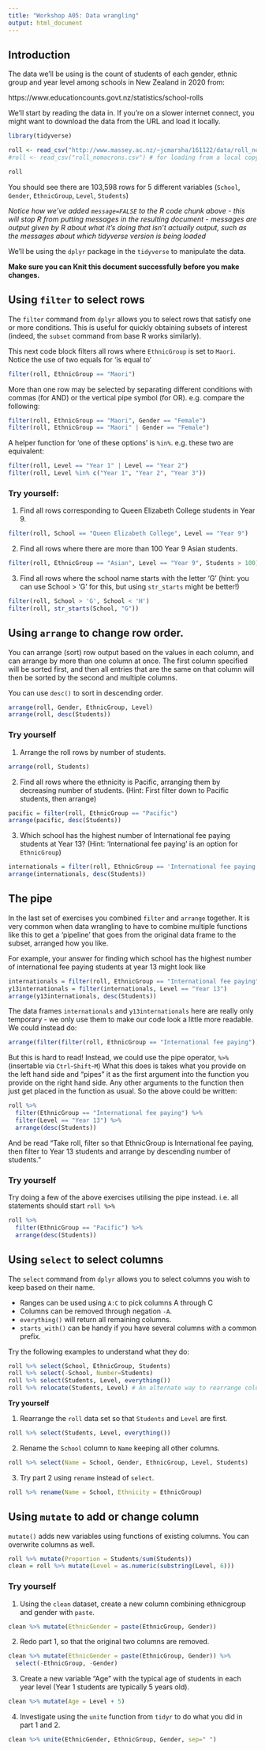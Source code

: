 ```yaml
---
title: "Workshop A05: Data wrangling"
output: html_document
---
```


## Introduction

The data we'll be using is the count of students of each gender, ethnic group and year level among schools in New Zealand in 2020 from:

https://www.educationcounts.govt.nz/statistics/school-rolls

We'll start by reading the data in. If you're on a slower internet connect, you might want to download the data from the URL and load it locally.

```r
library(tidyverse)

roll <- read_csv("http://www.massey.ac.nz/~jcmarsha/161122/data/roll_nomacrons.csv")
#roll <- read_csv("roll_nomacrons.csv") # for loading from a local copy

roll
```

You should see there are 103,598 rows for 5 different variables (`School`, `Gender`, `EthnicGroup`, `Level`, `Students`)

*Notice how we've added `message=FALSE` to the R code chunk above - this will stop R from putting messages in the resulting document - messages are output given by R about what it's doing that isn't actually output, such as the messages about which tidyverse version is being loaded*

We'll be using the `dplyr` package in the `tidyverse` to manipulate the data.

**Make sure you can Knit this document successfully before you make changes.**

## Using `filter` to select rows

The `filter` command from `dplyr` allows you to select rows that satisfy one or more conditions. This is useful for quickly obtaining subsets of interest (indeed, the `subset` command from base R works similarly).

This next code block filters all rows where `EthnicGroup` is set to `Maori`. Notice the use of two equals for 'is equal to'

```r
filter(roll, EthnicGroup == "Maori")
```

More than one row may be selected by separating different conditions with commas (for AND) or the vertical pipe symbol (for OR). e.g. compare the following:

```r
filter(roll, EthnicGroup == "Maori", Gender == "Female")
filter(roll, EthnicGroup == "Maori" | Gender == "Female")
```

A helper function for 'one of these options' is `%in%`. e.g. these two are equivalent:

```r
filter(roll, Level == "Year 1" | Level == "Year 2")
filter(roll, Level %in% c("Year 1", "Year 2", "Year 3"))
```

### Try yourself:

1. Find all rows corresponding to Queen Elizabeth College students in Year 9.

```r
filter(roll, School == "Queen Elizabeth College", Level == "Year 9")
```

2. Find all rows where there are more than 100 Year 9 Asian students.

```r
filter(roll, EthnicGroup == "Asian", Level == "Year 9", Students > 100)
```

3. Find all rows where the school name starts with the letter 'G' (hint: you can use School > 'G' for this, but using `str_starts` might be better!)

```r
filter(roll, School > 'G', School < 'H')
filter(roll, str_starts(School, "G"))
```

## Using `arrange` to change row order.

You can arrange (sort) row output based on the values in each column, and can arrange by more than one column at once. The first column specified will be sorted first, and then all entries that are the same on that column will then be sorted by the second and multiple columns.

You can use `desc()` to sort in descending order.

```r
arrange(roll, Gender, EthnicGroup, Level)
arrange(roll, desc(Students))
```

### Try yourself

1. Arrange the roll rows by number of students.

```r
arrange(roll, Students)
```

2. Find all rows where the ethnicity is Pacific, arranging them by decreasing number of students. (Hint: First filter down to Pacific students, then arrange)

```r
pacific = filter(roll, EthnicGroup == "Pacific")
arrange(pacific, desc(Students))
```

3. Which school has the highest number of International fee paying students at Year 13? (Hint: 'International fee paying' is an option for `EthnicGroup`)

```r
internationals = filter(roll, EthnicGroup == 'International fee paying', Level == "Year 13")
arrange(internationals, desc(Students))
```

## The pipe

In the last set of exercises you combined `filter` and `arrange` together. It is very common when data wrangling to have to combine multiple functions like this to get a 'pipeline' that goes from the original data frame to the subset, arranged how you like.

For example, your answer for finding which school has the highest number of international fee paying students at year 13 might look like

```r
internationals = filter(roll, EthnicGroup == "International fee paying")
y13internationals = filter(internationals, Level == "Year 13")
arrange(y13internationals, desc(Students))
```

The data frames `internationals` and `y13internationals` here are really only temporary - we only use them to make our code look a little more readable. We could instead do:

```r
arrange(filter(filter(roll, EthnicGroup == "International fee paying"), Level == "Year 13"), desc(Students))
```

But this is hard to read! Instead, we could use the pipe operator, `%>%` (insertable via `Ctrl`-`Shift`-`M`) What this does is takes what you provide on the left hand side and "pipes" it as the first argument into the function you provide on the right hand side. Any other arguments to the function then just get placed in the function as usual. So the above could be written:

```r
roll %>%
  filter(EthnicGroup == "International fee paying") %>%
  filter(Level == "Year 13") %>%
  arrange(desc(Students))
```

And be read "Take roll, filter so that EthnicGroup is International fee paying, then filter to Year 13 students and arrange by descending number of students."

### Try yourself

Try doing a few of the above exercises utilising the pipe instead. i.e. all statements should start `roll %>%`

```r
roll %>%
  filter(EthnicGroup == "Pacific") %>%
  arrange(desc(Students))
```

## Using `select` to select columns

The `select` command from `dplyr` allows you to select columns you wish to keep based on their name.
 
- Ranges can be used using `A:C` to pick columns A through C
- Columns can be removed through negation `-A`.
- `everything()` will return all remaining columns.
- `starts_with()` can be handy if you have several columns with a common prefix.

Try the following examples to understand what they do:

```r
roll %>% select(School, EthnicGroup, Students)
roll %>% select(-School, Number=Students)
roll %>% select(Students, Level, everything())
roll %>% relocate(Students, Level) # An alternate way to rearrange columns
```

**Try yourself**

1. Rearrange the `roll` data set so that `Students` and `Level` are first.
```r
roll %>% select(Students, Level, everything())
```
2. Rename the `School` column to `Name` keeping all other columns.
```r
roll %>% select(Name = School, Gender, EthnicGroup, Level, Students)
```
3. Try part 2 using `rename` instead of `select`.

```r
roll %>% rename(Name = School, Ethnicity = EthnicGroup)
```

## Using `mutate` to add or change column

`mutate()` adds new variables using functions of existing columns. You can overwrite columns as well.

```r
roll %>% mutate(Proportion = Students/sum(Students))
clean = roll %>% mutate(Level = as.numeric(substring(Level, 6)))
```

### Try yourself

1. Using the `clean` dataset, create a new column combining ethnicgroup and gender with `paste`.

```r
clean %>% mutate(EthnicGender = paste(EthnicGroup, Gender))
```

2. Redo part 1, so that the original two columns are removed.

```r
clean %>% mutate(EthnicGender = paste(EthnicGroup, Gender)) %>%
  select(-EthnicGroup, -Gender)
```

3. Create a new variable "Age" with the typical age of students in each year level (Year 1 students are typically 5 years old).

```r
clean %>% mutate(Age = Level + 5)
```

4. Investigate using the `unite` function from `tidyr` to do what you did in part 1 and 2.

```r
clean %>% unite(EthnicGender, EthnicGroup, Gender, sep=" ")
```
